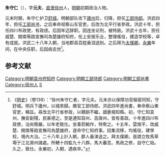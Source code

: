 '''朱守仁'''（{{bd|？||1404年|catIdx=}}），字'''元夫'''，[[直隶|直隶]][[徐州|徐州]]人，[[明朝|明朝]]初期政治人物。

元末时期，朱守仁护卫[[舒城|舒城]]。明朝部队攻下[[廬州|廬州]]后，归降，担任[[工部侍郎|工部侍郎]]。洪武四年，担任[[工部尚书|工部尚书]]，之后奉命视察山东官吏。后改为北平行省參政。洪武十年，担任四川布政使，有政绩。后因年迈辞职。因连坐论刑，被特赦。洪武十五年，担任威楚、開南等路宣撫司為楚雄府知府，任上安居乐业，整理徭役，建造学校等，卓有成就。洪武二十八年入朝，当地郡县百姓垂泪送别。之后拜为[[太僕卿|太僕卿]]。[[永乐_(明朝)|永樂]]年间，在中央任职，后因病去世<ref>《[[明史|明史]]》（卷138）：“徐州朱守仁者，字元夫。元末亦以保障功官樞密同知，守舒城。明兵下廬州，以城來歸。曆官工部侍郎。洪武四年進尚書，奉命察山東官吏，稱旨。尋改北平行省參政，以饋餉不繼，謫蒼梧知縣。初，守仁知袁州，撫安創殘，民甚德之。至是連知容州、高唐州，皆有善政。十年進四川布政使，治尚簡嚴。以年老致仕。坐事罰輸作，特宥之。十五年，雲南平，改威楚、開南等路宣撫司為楚雄府，遂命守仁知府事。招集流移，均徭役，建學校，境內大治。二十八年上計入朝，郡人垂涕送之。拜太僕卿。首請立牧馬草場于江北滁州諸處。所轄十四監九十八群。馬大蕃息。馬政之修，自守仁始。久之，致仕。永樂初，入朝，遇疾卒。”</ref>。

==参考文献==
{{wikisource|明史/卷138}}
{{Reflist}}

{{start box}}
{{s-off}}
{{s-vacant|不詳|last=[[寶童|寶童]]<br><small>元朝袁州路達魯花赤</small>}}
{{s-title|明朝袁州府知府|1365年－洪武年間}}
{{s-after|[[劉伯起|劉伯起]]}}
{{end box}}

{{明朝人物小作品}}

{{DEFAULTSORT:Zhu}}
[[Category:明朝袁州府知府|Category:明朝袁州府知府]]
[[Category:明朝工部侍郎|Category:明朝工部侍郎]]
[[Category:明朝工部尚書|Category:明朝工部尚書]]
[[Category:徐州人|Category:徐州人]]
[[Category:朱姓|S]]